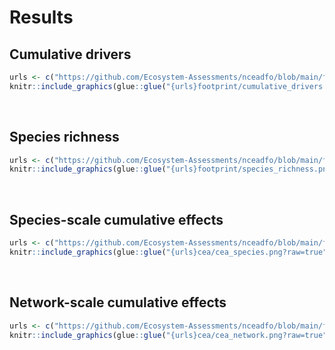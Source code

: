 # Results {#results}

## Cumulative drivers 

```r
urls <- c("https://github.com/Ecosystem-Assessments/nceadfo/blob/main/figures/atlas/")
knitr::include_graphics(glue::glue("{urls}footprint/cumulative_drivers.png?raw=true"))
```

<br/>

## Species richness

```r
urls <- c("https://github.com/Ecosystem-Assessments/nceadfo/blob/main/figures/atlas/")
knitr::include_graphics(glue::glue("{urls}footprint/species_richness.png?raw=true"))
```

<br/>


## Species-scale cumulative effects {#ceaspresults}

```r
urls <- c("https://github.com/Ecosystem-Assessments/nceadfo/blob/main/figures/atlas/")
knitr::include_graphics(glue::glue("{urls}cea/cea_species.png?raw=true"))
```

<br/>

## Network-scale cumulative effects 

```r
urls <- c("https://github.com/Ecosystem-Assessments/nceadfo/blob/main/figures/atlas/")
knitr::include_graphics(glue::glue("{urls}cea/cea_network.png?raw=true"))
```

<br/>
